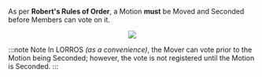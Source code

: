 
As per **Robert's Rules of Order**, a Motion **must** be Moved and Seconded before Members can vote on it.

<center>
	<img src={useBaseUrl('/img/meetings/move.gif')} />
</center>

:::note Note
In LORROS _(as a convenience)_, the Mover can vote prior to the Motion being Seconded; however, the vote is not registered until the Motion is Seconded.
:::
